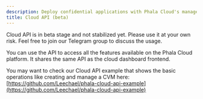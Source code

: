 ```yaml
---
description: Deploy confidential applications with Phala Cloud's managed TEE infrastructure.
title: Cloud API (beta)
---
```



<Note type="warning">
Cloud API is in beta stage and not stabilized yet. Please use it at your own risk. Feel free to join our Telegram group to discuss the usage.
</Note>

You can use the API to access all the features available on the Phala Cloud platform. It shares the same API as the cloud dashboard frontend.

You may want to check our Cloud API example that shows the basic operations like creating and manage a CVM here: [https://github.com/Leechael/phala-cloud-api-example](https://github.com/Leechael/phala-cloud-api-example)

